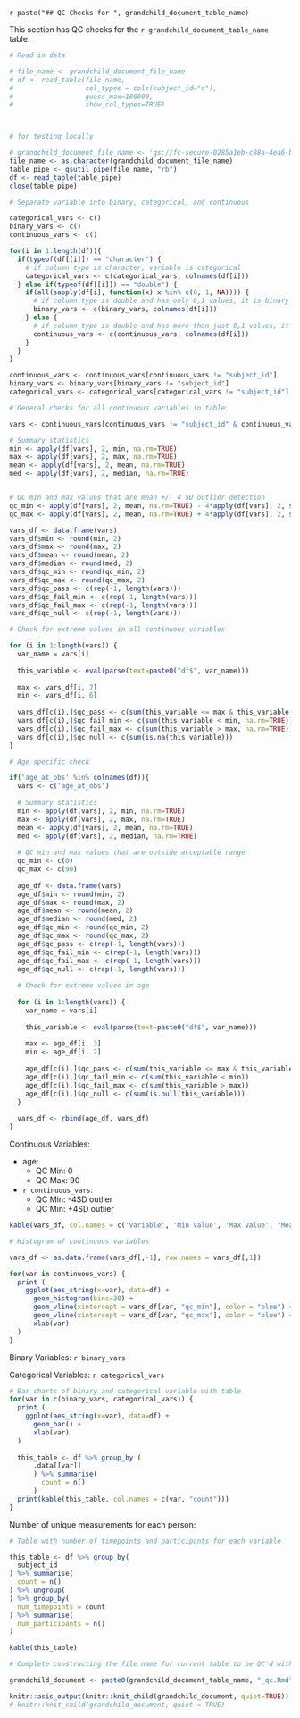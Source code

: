 `r paste("## QC Checks for ", grandchild_document_table_name)`

This section has QC checks for the `r grandchild_document_table_name` table. 

```r
# Read in data

# file_name <- grandchild_document_file_name
# df <- read_table(file_name,
#                  col_types = cols(subject_id="c"),
#                  guess_max=100000,
#                  show_col_types=TRUE)



# for testing locally 

# grandchild_document_file_name <- 'gs://fc-secure-0285a1eb-c88a-4ea6-b970-ec5e092784ea/uploaded_data_prevent/aric_cmqt_lipids.tsv'
file_name <- as.character(grandchild_document_file_name)
table_pipe <- gsutil_pipe(file_name, "rb")
df <- read_table(table_pipe)
close(table_pipe)
```

```r
# Separate variable into binary, categorical, and continuous 

categorical_vars <- c()
binary_vars <- c()
continuous_vars <- c()

for(i in 1:length(df)){
  if(typeof(df[[i]]) == "character") {
    # if column type is character, variable is categorical 
    categorical_vars <- c(categorical_vars, colnames(df[i]))
  } else if(typeof(df[[i]]) == "double") {
    if(all(sapply(df[i], function(x) x %in% c(0, 1, NA)))) { 
      # if column type is double and has only 0,1 values, it is binary 
      binary_vars <- c(binary_vars, colnames(df[i]))
    } else {
      # if column type is double and has more than just 0,1 values, it is continuous  
      continuous_vars <- c(continuous_vars, colnames(df[i]))
    }
  }
}

continuous_vars <- continuous_vars[continuous_vars != "subject_id"]
binary_vars <- binary_vars[binary_vars != "subject_id"]
categorical_vars <- categorical_vars[categorical_vars != "subject_id"]
```

```r
# General checks for all continuous variables in table 

vars <- continuous_vars[continuous_vars != "subject_id" & continuous_vars != "age_at_obs"]

# Summary statistics 
min <- apply(df[vars], 2, min, na.rm=TRUE)
max <- apply(df[vars], 2, max, na.rm=TRUE)
mean <- apply(df[vars], 2, mean, na.rm=TRUE)
med <- apply(df[vars], 2, median, na.rm=TRUE)


# QC min and max values that are mean +/- 4 SD outlier detection
qc_min <- apply(df[vars], 2, mean, na.rm=TRUE) - 4*apply(df[vars], 2, sd, na.rm=TRUE)
qc_max <- apply(df[vars], 2, mean, na.rm=TRUE) + 4*apply(df[vars], 2, sd, na.rm=TRUE)

vars_df <- data.frame(vars)
vars_df$min <- round(min, 2)
vars_df$max <- round(max, 2)
vars_df$mean <- round(mean, 2)
vars_df$median <- round(med, 2)
vars_df$qc_min <- round(qc_min, 2) 
vars_df$qc_max <- round(qc_max, 2)
vars_df$qc_pass <- c(rep(-1, length(vars)))
vars_df$qc_fail_min <- c(rep(-1, length(vars)))
vars_df$qc_fail_max <- c(rep(-1, length(vars)))
vars_df$qc_null <- c(rep(-1, length(vars)))
```

```r
# Check for extreme values in all continuous variables 

for (i in 1:length(vars)) {
  var_name = vars[i]
  
  this_variable <- eval(parse(text=paste0("df$", var_name)))
  
  max <- vars_df[i, 7]
  min <- vars_df[i, 6]
  
  vars_df[c(i),]$qc_pass <- c(sum(this_variable <= max & this_variable >= min, na.rm=TRUE))
  vars_df[c(i),]$qc_fail_min <- c(sum(this_variable < min, na.rm=TRUE))
  vars_df[c(i),]$qc_fail_max <- c(sum(this_variable > max, na.rm=TRUE))
  vars_df[c(i),]$qc_null <- c(sum(is.na(this_variable)))
}
```

```r
# Age specific check 

if('age_at_obs' %in% colnames(df)){
  vars <- c('age_at_obs')
  
  # Summary statistics 
  min <- apply(df[vars], 2, min, na.rm=TRUE)
  max <- apply(df[vars], 2, max, na.rm=TRUE)
  mean <- apply(df[vars], 2, mean, na.rm=TRUE)
  med <- apply(df[vars], 2, median, na.rm=TRUE)
  
  # QC min and max values that are outside acceptable range
  qc_min <- c(0)
  qc_max <- c(90)
  
  age_df <- data.frame(vars)
  age_df$min <- round(min, 2)
  age_df$max <- round(max, 2)
  age_df$mean <- round(mean, 2)
  age_df$median <- round(med, 2)
  age_df$qc_min <- round(qc_min, 2) 
  age_df$qc_max <- round(qc_max, 2)
  age_df$qc_pass <- c(rep(-1, length(vars)))
  age_df$qc_fail_min <- c(rep(-1, length(vars)))
  age_df$qc_fail_max <- c(rep(-1, length(vars)))
  age_df$qc_null <- c(rep(-1, length(vars)))
  
  # Check for extreme values in age
  
  for (i in 1:length(vars)) {
    var_name = vars[i]
    
    this_variable <- eval(parse(text=paste0("df$", var_name)))
    
    max <- age_df[i, 3]
    min <- age_df[i, 2]
    
    age_df[c(i),]$qc_pass <- c(sum(this_variable <= max & this_variable >= min))
    age_df[c(i),]$qc_fail_min <- c(sum(this_variable < min))
    age_df[c(i),]$qc_fail_max <- c(sum(this_variable > max))
    age_df[c(i),]$qc_null <- c(sum(is.null(this_variable)))
  }
  
  vars_df <- rbind(age_df, vars_df)
}
```

Continuous Variables: 

- age: 
  - QC Min: 0
  - QC Max: 90
- `r continuous_vars`:
  - QC Min: -4SD outlier
  - QC Min: +4SD outlier
  
```r
kable(vars_df, col.names = c('Variable', 'Min Value', 'Max Value', "Mean", "Median", "QC Min", "QC Max", 'Pass QC', 'Fail QC Min', 'Fail QC Max', 'Null Values'))
```

```r
# Histogram of continuous variables 

vars_df <- as.data.frame(vars_df[,-1], row.names = vars_df[,1])

for(var in continuous_vars) {
  print (
    ggplot(aes_string(x=var), data=df) +
      geom_histogram(bins=30) +
      geom_vline(xintercept = vars_df[var, "qc_min"], color = "blue") + 
      geom_vline(xintercept = vars_df[var, "qc_max"], color = "blue") + 
      xlab(var)
  )
}
```

Binary Variables: `r binary_vars`

Categorical Variables: `r categorical_vars`

```r
# Bar charts of binary and categorical variable with table
for(var in c(binary_vars, categorical_vars)) {
  print ( 
    ggplot(aes_string(x=var), data=df) +
      geom_bar() +
      xlab(var)
  ) 
  
  this_table <- df %>% group_by (
      .data[[var]] 
      ) %>% summarise(
        count = n()
      )
  print(kable(this_table, col.names = c(var, "count")))
}
```

Number of unique measurements for each person: 

```r
# Table with number of timepoints and participants for each variable 

this_table <- df %>% group_by(
  subject_id
) %>% summarise(
  count = n()
) %>% ungroup(
) %>% group_by(
  num_timepoints = count
) %>% summarise(
  num_participants = n()
)

kable(this_table)
```

```r
# Complete constructing the file name for current table to be QC'd with table-specific checks

grandchild_document <- paste0(grandchild_document_table_name, "_qc.Rmd") 
```

```r
knitr::asis_output(knitr::knit_child(grandchild_document, quiet=TRUE))
# knitr::knit_child(grandchild_document, quiet = TRUE)
```